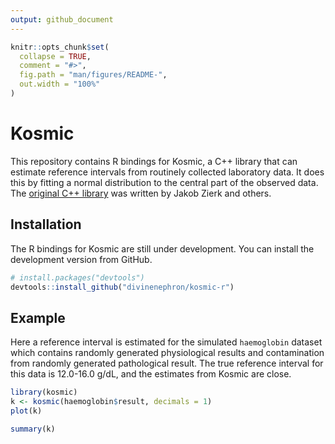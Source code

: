```yaml
---
output: github_document
---
```


<!-- README.md is generated from README.Rmd. Please edit that file -->

```r
knitr::opts_chunk$set(
  collapse = TRUE,
  comment = "#>",
  fig.path = "man/figures/README-",
  out.width = "100%"
)
```

# Kosmic

<!-- badges: start -->
<!-- badges: end -->

This repository contains R bindings for Kosmic, a C++ library that can estimate reference intervals from routinely collected laboratory data. It does this by fitting a normal distribution to the central part of the observed data. The [original C++ library](https://gitlab.miracum.org/kosmic/kosmic) was written by Jakob Zierk and others.

## Installation

The R bindings for Kosmic are still under development. You can install the development version from GitHub.

``` r
# install.packages("devtools")
devtools::install_github("divinenephron/kosmic-r")
```

## Example

Here a reference interval is estimated for the simulated `haemoglobin` dataset which contains randomly generated physiological results and contamination from randomly generated pathological result. The true reference interval for this data is 12.0-16.0 g/dL, and the estimates from Kosmic are close.

```r
library(kosmic)
k <- kosmic(haemoglobin$result, decimals = 1)
plot(k)
```

```r
summary(k)
```

